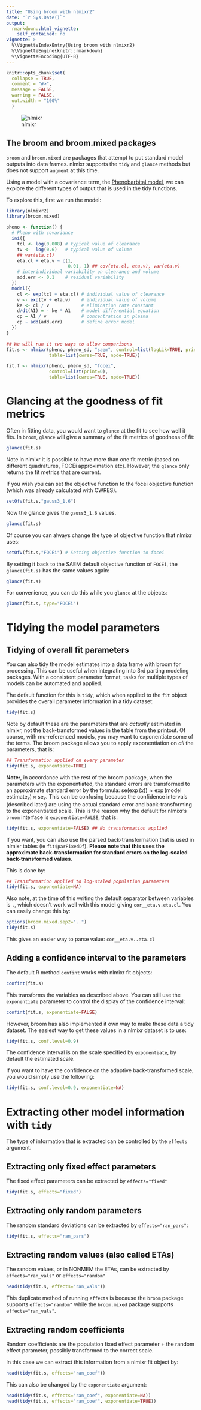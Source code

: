```yaml
---
title: "Using broom with nlmixr2"
date: "`r Sys.Date()`"
output:
  rmarkdown::html_vignette:
    self_contained: no
vignette: >
  %\VignetteIndexEntry{Using broom with nlmixr2}
  %\VignetteEngine{knitr::rmarkdown}
  %\VignetteEncoding{UTF-8}
---
```

```r
knitr::opts_chunk$set(
  collapse = TRUE,
  comment = "#>",
  message = FALSE,
  warning = FALSE,
  out.width = "100%"
  )
```
![nlmixr](logo.png)

## The broom and broom.mixed packages

`broom` and `broom.mixed` are packages that attempt to put standard
model outputs into data frames.  nlmixr supports the `tidy` and
`glance` methods but does not support `augment` at this time.

Using a model with a covariance term, the [Phenobarbital
model](addingCovariances.html), we can explore the different types of
output that is used in the tidy functions.

To explore this, first we run the model:

```r
library(nlmixr2)
library(broom.mixed)

pheno <- function() {
  # Pheno with covariance
  ini({
    tcl <- log(0.008) # typical value of clearance
    tv <-  log(0.6)   # typical value of volume
    ## var(eta.cl)
    eta.cl + eta.v ~ c(1,
                       0.01, 1) ## cov(eta.cl, eta.v), var(eta.v)
    # interindividual variability on clearance and volume
    add.err <- 0.1    # residual variability
  })
  model({
    cl <- exp(tcl + eta.cl) # individual value of clearance
    v <- exp(tv + eta.v)    # individual value of volume
    ke <- cl / v            # elimination rate constant
    d/dt(A1) = - ke * A1    # model differential equation
    cp = A1 / v             # concentration in plasma
    cp ~ add(add.err)       # define error model
  })
}

## We will run it two ways to allow comparisons
fit.s <- nlmixr(pheno, pheno_sd, "saem", control=list(logLik=TRUE, print=0),
                table=list(cwres=TRUE, npde=TRUE))

fit.f <- nlmixr(pheno, pheno_sd, "focei",
                control=list(print=0),
                table=list(cwres=TRUE, npde=TRUE))
```
# Glancing at the goodness of fit metrics

Often in fitting data, you would want to `glance` at the fit to see
how well it fits.  In `broom`, `glance` will give a summary of the fit
metrics of goodness of fit:

```r
glance(fit.s)
```

Note in nlmixr it is possible to have more than one fit metric (based
on different quadratures, FOCEi approximation etc).  However, the
`glance` only returns the fit metrics that are current.

If you wish you can set the objective function to the focei objective
function (which was already calculated with CWRES).

```r
setOfv(fit.s,"gauss3_1.6")
```

Now the glance gives the `gauss3_1.6` values.

```r
glance(fit.s)
```

Of course you can always change the type of objective function that
nlmixr uses:

```r
setOfv(fit.s,"FOCEi") # Setting objective function to focei
```

By setting it back to the SAEM default objective function of
`FOCEi`, the `glance(fit.s)` has the same values again:

```r
glance(fit.s)
```

For convenience, you can do this while you `glance` at the objects:

```r
glance(fit.s, type="FOCEi")
```

# Tidying the model parameters
## Tidying of overall fit parameters

You can also tidy the model estimates into a data frame with broom for
processing.  This can be useful when integrating into 3rd parting
modeling packages.  With a consistent parameter format, tasks for
multiple types of models can be automated and applied.

The default function for this is `tidy`, which when applied to the
`fit` object provides the overall parameter information in a tidy
dataset:

```r
tidy(fit.s)
```

Note by default these are the parameters that are *actually* estimated
in nlmixr, not the back-transformed values in the table from the
printout.  Of course, with mu-referenced models, you may want to
exponentiate some of the terms. The broom package allows you to apply
exponentiation on *all* the parameters, that is:

```r
## Transformation applied on every parameter
tidy(fit.s, exponentiate=TRUE)
```

**Note:**, in accordance with the rest of the broom package, when the
parameters with the exponentiated, the standard errors are transformed
to an approximate standard error by the formula: $\textrm{se}(\exp(x))
\approx \exp(\textrm{model estimate}_x)\times \textrm{se}_x$.  This
can be confusing because the confidence intervals (described later)
are using the actual standard error and back-transforming to the
exponentiated scale.  This is the reason why the default for nlmixr's
`broom` interface is `exponentiate=FALSE`, that is:

```r
tidy(fit.s, exponentiate=FALSE) ## No transformation applied
```

If you want, you can also use the parsed back-transformation that is
used in nlmixr tables (ie `fit$parFixedDf`).  **Please note that this
uses the approximate back-transformation for standard errors on the
log-scaled back-transformed values**.

This is done by:
```r
## Transformation applied to log-scaled population parameters
tidy(fit.s, exponentiate=NA)
```

Also note, at the time of this writing the default separator between
variables is `.`, which doesn't work well with this model giving
`cor__eta.v.eta.cl`.  You can easily change this by:

```r
options(broom.mixed.sep2="..")
tidy(fit.s)
```

This gives an easier way to parse value: `cor__eta.v..eta.cl`

## Adding a confidence interval to the parameters

The default R method `confint` works with nlmixr fit objects:

```r
confint(fit.s)
```

This transforms the variables as described above.  You can still use
the `exponentiate` parameter to control the display of the confidence
interval:

```r
confint(fit.s, exponentiate=FALSE)
```

However, broom has also implemented it own way to make these data a
tidy dataset.  The easiest way to get these values in a nlmixr dataset
is to use:

```r
tidy(fit.s, conf.level=0.9)
```
The confidence interval is on the scale specified by `exponentiate`, by default the estimated scale.

If you want to have the confidence on the adaptive back-transformed scale, you would simply use the following:

```r
tidy(fit.s, conf.level=0.9, exponentiate=NA)
```


# Extracting other model information with `tidy`
The type of information that is extracted can be controlled by the `effects` argument.

## Extracting only fixed effect parameters

The fixed effect parameters can be extracted by `effects="fixed"`

```r
tidy(fit.s, effects="fixed")
```

## Extracting only random parameters

The random standard deviations can be extracted by
`effects="ran_pars"`:

```r
tidy(fit.s, effects="ran_pars")
```

## Extracting random values (also called ETAs)

The random values, or in NONMEM the ETAs, can be extracted by
`effects="ran_vals"` or `effects="random"`

```r
head(tidy(fit.s, effects="ran_vals"))
```

This duplicate method of running `effects` is because the `broom`
package supports `effects="random"` while the `broom.mixed` package
supports `effects="ran_vals"`.

## Extracting random coefficients

Random coefficients are the population fixed effect parameter + the
random effect parameter, possibly transformed to the correct scale.

In this case we can extract this information from a nlmixr fit object by:

```r
head(tidy(fit.s, effects="ran_coef"))
```
This can also be changed by the `exponentiate` argument:

```r
head(tidy(fit.s, effects="ran_coef", exponentiate=NA))
head(tidy(fit.s, effects="ran_coef", exponentiate=TRUE))
```
